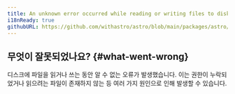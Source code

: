 ```yaml
---
title: An unknown error occurred while reading or writing files to disk.
i18nReady: true
githubURL: https://github.com/withastro/astro/blob/main/packages/astro/src/core/errors/errors-data.ts
---
```


## 무엇이 잘못되었나요? \{#what-went-wrong\}
디스크에 파일을 읽거나 쓰는 동안 알 수 없는 오류가 발생했습니다. 이는 권한이 누락되었거나 읽으려는 파일이 존재하지 않는 등 여러 가지 원인으로 인해 발생할 수 있습니다.



